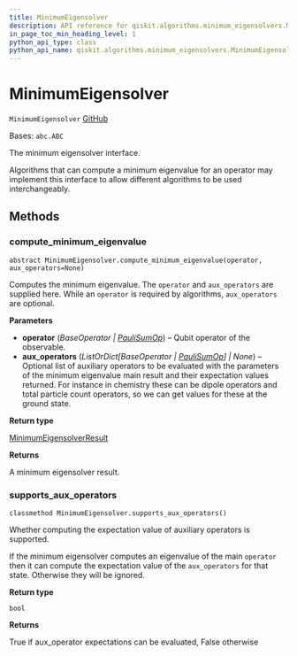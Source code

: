 ```yaml
---
title: MinimumEigensolver
description: API reference for qiskit.algorithms.minimum_eigensolvers.MinimumEigensolver
in_page_toc_min_heading_level: 1
python_api_type: class
python_api_name: qiskit.algorithms.minimum_eigensolvers.MinimumEigensolver
---
```


# MinimumEigensolver

<span id="qiskit.algorithms.minimum_eigensolvers.MinimumEigensolver" />

`MinimumEigensolver` [GitHub](https://github.com/qiskit/qiskit/tree/stable/0.22/qiskit/algorithms/minimum_eigensolvers/minimum_eigensolver.py "view source code")

Bases: `abc.ABC`

The minimum eigensolver interface.

Algorithms that can compute a minimum eigenvalue for an operator may implement this interface to allow different algorithms to be used interchangeably.

## Methods

### compute\_minimum\_eigenvalue

<span id="qiskit.algorithms.minimum_eigensolvers.MinimumEigensolver.compute_minimum_eigenvalue" />

`abstract MinimumEigensolver.compute_minimum_eigenvalue(operator, aux_operators=None)`

Computes the minimum eigenvalue. The `operator` and `aux_operators` are supplied here. While an `operator` is required by algorithms, `aux_operators` are optional.

**Parameters**

*   **operator** (*BaseOperator |* [*PauliSumOp*](qiskit.opflow.primitive_ops.PauliSumOp "qiskit.opflow.primitive_ops.PauliSumOp")) – Qubit operator of the observable.
*   **aux\_operators** (*ListOrDict\[BaseOperator |* [*PauliSumOp*](qiskit.opflow.primitive_ops.PauliSumOp "qiskit.opflow.primitive_ops.PauliSumOp")*] | None*) – Optional list of auxiliary operators to be evaluated with the parameters of the minimum eigenvalue main result and their expectation values returned. For instance in chemistry these can be dipole operators and total particle count operators, so we can get values for these at the ground state.

**Return type**

[MinimumEigensolverResult](qiskit.algorithms.minimum_eigensolvers.MinimumEigensolverResult "qiskit.algorithms.minimum_eigensolvers.MinimumEigensolverResult")

**Returns**

A minimum eigensolver result.

### supports\_aux\_operators

<span id="qiskit.algorithms.minimum_eigensolvers.MinimumEigensolver.supports_aux_operators" />

`classmethod MinimumEigensolver.supports_aux_operators()`

Whether computing the expectation value of auxiliary operators is supported.

If the minimum eigensolver computes an eigenvalue of the main `operator` then it can compute the expectation value of the `aux_operators` for that state. Otherwise they will be ignored.

**Return type**

`bool`

**Returns**

True if aux\_operator expectations can be evaluated, False otherwise

